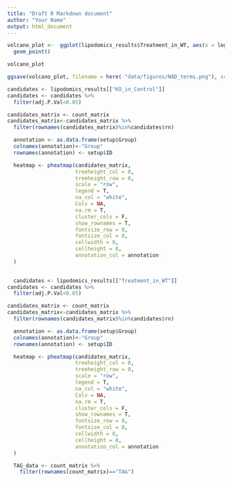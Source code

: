 ```yaml
---
title: "Draft R Markdown document"
author: "Your Name"
output: html_document
---
```


```r



volcano_plot <-  ggplot(lipodomics_results$Treatment_in_WT, aes(x = logFC, y = -log10(adj.P.Val))) +
  geom_point()

volcano_plot

ggsave(volcano_plot, filename = here( "data/figures/NAD_terms.png"), scale = 2.5)


```

```r

candidates <- lipodomics_results[["KO_in_Control"]]
candidates <- candidates %>% 
  filter(adj.P.Val<0.05)

candidates_matrix <- count_matrix
candidates_matrix<-candidates_matrix %>% 
  filter(rownames(candidates_matrix)%in%candidates$rn)

  annotation <- as.data.frame(setup$Group)
  colnames(annotation)<-"Group"
  rownames(annotation) <- setup$ID

  heatmap <- pheatmap(candidates_matrix,
                      treeheight_col = 0,
                      treeheight_row = 0,
                      scale = "row",
                      legend = T,
                      na_col = "white",
                      Colv = NA,
                      na.rm = T,
                      cluster_cols = F,
                      show_rownames = T,
                      fontsize_row = 8,
                      fontsize_col = 8,
                      cellwidth = 8,
                      cellheight = 8,
                      annotation_col = annotation
  )

  
  candidates <- lipodomics_results[["Treatment_in_WT"]]
candidates <- candidates %>% 
  filter(adj.P.Val<0.05)

candidates_matrix <- count_matrix
candidates_matrix<-candidates_matrix %>% 
  filter(rownames(candidates_matrix)%in%candidates$rn)

  annotation <- as.data.frame(setup$Group)
  colnames(annotation)<-"Group"
  rownames(annotation) <- setup$ID

  heatmap <- pheatmap(candidates_matrix,
                      treeheight_col = 0,
                      treeheight_row = 0,
                      scale = "row",
                      legend = T,
                      na_col = "white",
                      Colv = NA,
                      na.rm = T,
                      cluster_cols = F,
                      show_rownames = T,
                      fontsize_row = 8,
                      fontsize_col = 8,
                      cellwidth = 8,
                      cellheight = 8,
                      annotation_col = annotation
  )

  TAG_data <- count_matrix %>% 
    filter(rownames(count_matrix)=="TAG")

  
    
```

